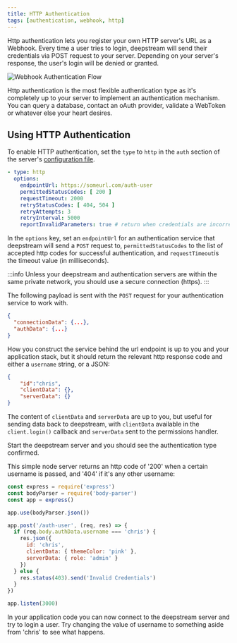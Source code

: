 ```yaml
---
title: HTTP Authentication
tags: [authentication, webhook, http]
---
```


Http authentication lets you register your own HTTP server's URL as a Webhook. Every time a user tries to login, deepstream will send their credentials via POST request to your server. Depending on your server's response, the user's login will be denied or granted.

![Webhook Authentication Flow](/img/tutorials/20-core/webhook-flow.png)

Http authentication is the most flexible authentication type as it's completely up to your server to implement an authentication mechanism. You can query a database, contact an oAuth provider, validate a WebToken or whatever else your heart desires.

## Using HTTP Authentication
To enable HTTP authentication, set the `type` to `http` in the `auth` section of the server's [configuration file](/docs/server/configuration/).

```yaml
- type: http
  options:
    endpointUrl: https://someurl.com/auth-user
    permittedStatusCodes: [ 200 ]
    requestTimeout: 2000
    retryStatusCodes: [ 404, 504 ]
    retryAttempts: 3
    retryInterval: 5000
    reportInvalidParameters: true # return when credentials are incorrect: missing username or password
```

In the `options` key, set an `endpointUrl` for an authentication service that deepstream will send a `POST` request to, `permittedStatusCodes` to the list of accepted http codes for successful authentication, and `requestTimeout`is the timeout value (in milliseconds).

:::info
Unless your deepstream and authentication servers are within the same private network, you should use a secure connection (https).
:::

The following payload is sent with the `POST` request for your authentication service to work with.

```json
{
  "connectionData": {...},
  "authData": {...}
}
```

How you construct the service behind the url endpoint is up to you and your application stack, but it should return the relevant http response code and either a `username` string, or a JSON:

```json
{
    "id":"chris",
    "clientData": {},
    "serverData": {}
}
```

The content of `clientData` and `serverData` are up to you, but useful for sending data back to deepstream, with `clientData` available in the `client.login()` callback and `serverData` sent to the permissions handler.

Start the deepstream server and you should see the authentication type confirmed.

This simple node server returns an http code of '200' when a certain username is passed, and '404' if it's any other username:

```javascript
const express = require('express')
const bodyParser = require('body-parser')
const app = express()

app.use(bodyParser.json())

app.post('/auth-user', (req, res) => {
  if (req.body.authData.username === 'chris') {
    res.json({
      id: 'chris',
      clientData: { themeColor: 'pink' },
      serverData: { role: 'admin' }
    })
  } else {
    res.status(403).send('Invalid Credentials')
  }
})

app.listen(3000)
```

In your application code you can now connect to the deepstream server and try to login a user. Try changing the value of username to something aside from 'chris' to see what happens.

<JsLogin/>
